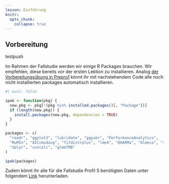 ```yaml
---
lesson: Einführung
knitr:
  opts_chunk: 
    collapse: true
---
```


## Vorbereitung {#sec-rauman-vorbereitung}


testpush

Im Rahmen der Fallstudie werden wir einige R Packages brauchen. Wir empfehlen, diese bereits *vor* der ersten Lektion zu installieren. Analog [der Vorbereitungsübung in Prepro1](#sec-prepro-vorbereitung) könnt ihr mit nachstehendem Code alle noch nicht installierten packages automatisch installieren.

```r
#| eval: false

ipak <- function(pkg) {
  new.pkg <- pkg[!(pkg %in% installed.packages()[, "Package"])]
  if (length(new.pkg)) {
    install.packages(new.pkg, dependencies = TRUE)
  }
}

packages <- c(
  "readr", "ggplot2", "lubridate", "ggpubr", "PerformanceAnalytics",
  "MuMIn", "AICcmodavg", "fitdistrplus", "lme4", "DHARMa", "blmeco", "sjPlot", "lattice",
  "dplyr", "suncalc", "glmmTMB"
)

ipak(packages)
```

Zudem könnt ihr alle für die Fallstudie Profil S benötigten Daten unter folgendem  [Link](https://moodle.zhaw.ch/mod/folder/view.php?id=956254) herunterladen.